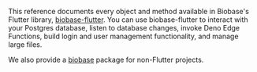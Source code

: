 This reference documents every object and method available in Biobase's Flutter library, [biobase-flutter](https://pub.dev/packages/biobase_flutter). You can use biobase-flutter to interact with your Postgres database, listen to database changes, invoke Deno Edge Functions, build login and user management functionality, and manage large files.

We also provide a [biobase](https://pub.dev/packages/biobase) package for non-Flutter projects.
